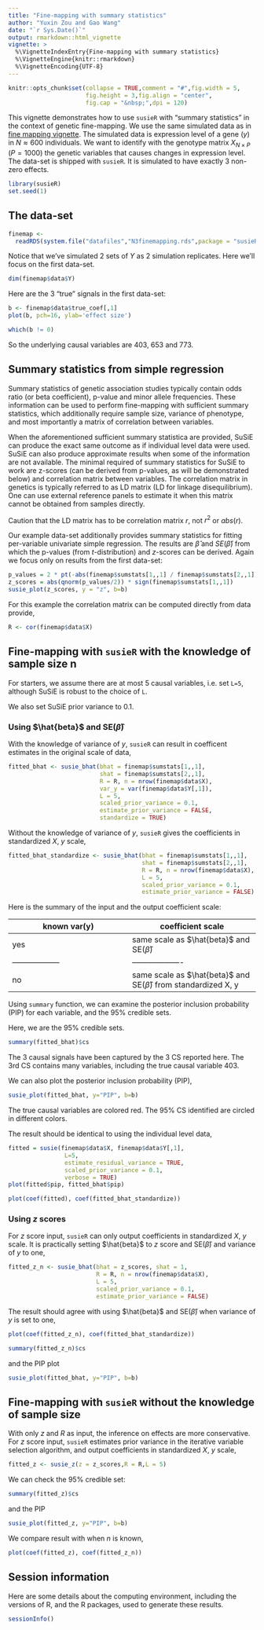 ```yaml
---
title: "Fine-mapping with summary statistics"
author: "Yuxin Zou and Gao Wang"
date: "`r Sys.Date()`"
output: rmarkdown::html_vignette
vignette: >
  %\VignetteIndexEntry{Fine-mapping with summary statistics}
  %\VignetteEngine{knitr::rmarkdown}
  %\VignetteEncoding{UTF-8}
---
```


```r
knitr::opts_chunk$set(collapse = TRUE,comment = "#",fig.width = 5,
                      fig.height = 3,fig.align = "center",
                      fig.cap = "&nbsp;",dpi = 120)
```

This vignette demonstrates how to use `susieR` with "summary statistics" in the context of genetic fine-mapping. We use the same simulated data as in [fine mapping vignette](finemapping.html). The simulated data is expression level of a gene ($y$) in $N \approx 600$ individuals. We want to identify with the genotype matrix $X_{N\times P}$ ($P=1000$) the genetic variables that causes changes in expression level. The data-set is shipped with `susieR`. It is simulated to have exactly 3 non-zero effects.

```r
library(susieR)
set.seed(1)
```

## The data-set

```r
finemap <-
  readRDS(system.file("datafiles","N3finemapping.rds",package = "susieR"))
```

Notice that we've simulated 2 sets of $Y$ as 2 simulation replicates. Here we'll focus on the first data-set.

```r
dim(finemap$data$Y)
```

Here are the 3 "true" signals in the first data-set:

```r
b <- finemap$data$true_coef[,1]
plot(b, pch=16, ylab='effect size')
```

```r
which(b != 0)
```

So the underlying causal variables are 403, 653 and 773.

## Summary statistics from simple regression

Summary statistics of genetic association studies typically contain odds ratio (or beta coefficient), p-value and minor allele frequencies. These information can be used to perform fine-mapping with sufficient summary statistics, which additionally require sample size, variance of phenotype, and most importantly a matrix of correlation between variables.

When the aforementioned sufficient summary statistica are provided, SuSiE can produce the exact same outcome as if individual level data were used. SuSiE can also produce approximate results when some of the information are not available. The minimal required of summary statistics for SuSiE to work are z-scores (can be derived from p-values, as will be demonstrated below) and correlation matrix between variables. The correlation matrix in genetics is typically referred to as LD matrix (LD for linkage disequilibrium). One can use external reference panels to estimate it when this matrix cannot be obtained from samples directly.

Caution that the LD matrix has to be correlation matrix $r$, not $r^2$ or $abs(r)$.

Our example data-set additionally provides summary statistics for fitting per-variable univariate simple regression. The results are $\hat{\beta}$ and $SE(\hat{\beta})$ from which the p-values (from *t*-distribution) and $z$-scores can be derived. 
Again we focus only on results from the first data-set:

```r
p_values = 2 * pt(-abs(finemap$sumstats[1,,1] / finemap$sumstats[2,,1]), df = nrow(finemap$data$X) - 2)
z_scores = abs(qnorm(p_values/2)) * sign(finemap$sumstats[1,,1])
susie_plot(z_scores, y = "z", b=b)
```

For this example the correlation matrix can be computed directly from data provide,

```r
R <- cor(finemap$data$X)
```

## Fine-mapping with `susieR` with the knowledge of sample size n

For starters, we assume there are at most 5 causal variables, i.e. set `L=5`, although SuSiE is robust to the choice of `L`.

We also set SuSiE prior variance to 0.1. 

### Using $\hat{beta}$ and $\text{SE}(\hat{\beta})$

With the knowledge of variance of $y$, `susieR` can result in coefficent estimates in the original scale of data,

```r
fitted_bhat <- susie_bhat(bhat = finemap$sumstats[1,,1], 
                          shat = finemap$sumstats[2,,1], 
                          R = R, n = nrow(finemap$data$X), 
                          var_y = var(finemap$data$Y[,1]),
                          L = 5, 
                          scaled_prior_variance = 0.1, 
                          estimate_prior_variance = FALSE, 
                          standardize = TRUE)
```

Without the knowledge of variance of $y$, `susieR` gives the coefficients in standardized $X$, $y$ scale,

```r
fitted_bhat_standardize <- susie_bhat(bhat = finemap$sumstats[1,,1], 
                                      shat = finemap$sumstats[2,,1], 
                                      R = R, n = nrow(finemap$data$X), 
                                      L = 5, 
                                      scaled_prior_variance = 0.1, 
                                      estimate_prior_variance = FALSE)
```

Here is the summary of the input and the output coefficient scale:

  known var(y)    |  coefficient scale
------------------|-------------------
  yes             |  same scale as $\hat{beta}$ and $\text{SE}(\hat{\beta})$
------------------|-------------------
  no              |  same scale as $\hat{beta}$ and $\text{SE}(\hat{\beta})$ from standardized X, y

Using `summary` function, we can examine the posterior inclusion probability (PIP) for each variable, and the 95% credible sets. 

Here, we are the 95% credible sets.

```r
summary(fitted_bhat)$cs
```

The 3 causal signals have been captured by the 3 CS reported here. The 3rd CS contains many variables, including the true causal variable 403.

We can also plot the posterior inclusion probability (PIP),

```r
susie_plot(fitted_bhat, y="PIP", b=b)
```

The true causal variables are colored red. The 95% CS identified are circled in different colors.

The result should be identical to using the individual level data,

```r
fitted = susie(finemap$data$X, finemap$data$Y[,1],
                L=5,
                estimate_residual_variance = TRUE, 
                scaled_prior_variance = 0.1,
                verbose = TRUE)
plot(fitted$pip, fitted_bhat$pip)
```

```r
plot(coef(fitted), coef(fitted_bhat_standardize))
```

### Using $z$ scores

For $z$ score input, `susieR` can only output coefficients in standardized $X$, $y$ scale. It is practically setting $\hat{beta}$ to $z$ score and $\text{SE}(\hat{\beta})$ and variance of $y$ to one,

```r
fitted_z_n <- susie_bhat(bhat = z_scores, shat = 1, 
                         R = R, n = nrow(finemap$data$X), 
                         L = 5, 
                         scaled_prior_variance = 0.1, 
                         estimate_prior_variance = FALSE)
```

The result should agree with using $\hat{beta}$ and $\text{SE}(\hat{\beta})$ when variance of $y$ is set to one,

```r
plot(coef(fitted_z_n), coef(fitted_bhat_standardize))
```

```r
summary(fitted_z_n)$cs
```

and the PIP plot
```r
susie_plot(fitted_bhat, y="PIP", b=b)
```

## Fine-mapping with `susieR` without the knowledge of sample size

With only $z$ and $R$ as input, the inference on effects are more conservative. 
For $z$ score input, `susieR` estimates prior variance in the iterative variable selection algorithm,
and output coefficients in standardized $X$, $y$ scale, 


```r
fitted_z <- susie_z(z = z_scores,R = R,L = 5)
```

We can check the 95% credible set:

```r
summary(fitted_z)$cs
```
and the PIP

```r
susie_plot(fitted_z, y="PIP", b=b)
```

We compare result with when $n$ is known,

```r
plot(coef(fitted_z), coef(fitted_z_n))
```

## Session information

Here are some details about the computing environment, including the
versions of R, and the R packages, used to generate these results.

```r
sessionInfo()
```
